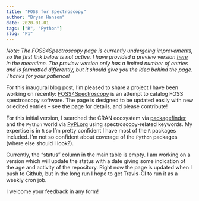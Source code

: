 ```yaml
---
title: "FOSS for Spectroscopy"
author: "Bryan Hanson"
date: 2020-01-01
tags: ["R", "Python"]
slug: "P1"
---
```


*Note: The FOSS4Spectroscopy page is currently undergoing improvements, so the first link below is not active.  I have provided a preview version [here](/F4S/) in the meantime.  The preview version only has a limited number of entries and is formatted differently, but it should give you the idea behind the page.  Thanks for your patience!*

For this inaugural blog post, I'm pleased to share a project I have been working on recently: [FOSS4Spectroscopy](https://bryanhanson.github.io/FOSS4Spectroscopy/) is an attempt to catalog FOSS spectroscopy software.  The page is designed to be updated easily with new or edited entries -- see the page for details, and please contribute!

For this initial version, I searched the CRAN ecosystem via [packagefinder](https://CRAN.R-project.org/package=packagefinder) and the `Python` world via [PyPi.org](https://pypi.org/) using spectroscopy-related keywords.  My expertise is in `R` so I'm pretty confident I have most of the `R` packages included.  I'm not so confident about coverage of the `Python` packages (where else should I look?).

Currently, the "status" column in the main table is empty.  I am working on a version which will update the status with a date giving some indication of the age and activity of the repository.  Right now the page is updated when I push to Github, but in the long run I hope to get Travis-CI to run it as a weekly cron job.

I welcome your feedback in any form!
